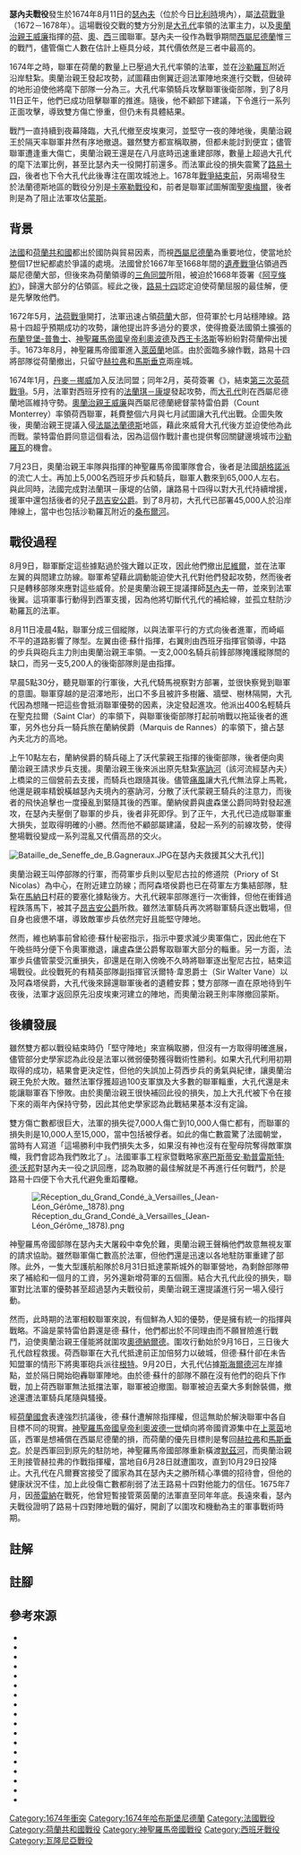 {{Infobox military conflict
| conflict          = 瑟內夫戰役
| image             = Adam Frans van der Meulen - The Battle of Seneffe.jpg
| image_size        = 300
| caption           = 《瑟內夫戰役》，1674年8月11日
| partof            = [[法荷戰爭|法荷戰爭]]
| date              = 1674年8月11日
| place             = 今日[[比利時|比利時]][[埃諾省|埃諾省]][[瑟內夫|瑟內夫]]
| result            = 見[[#後續發展|後續發展]]
| combatant1        = {{flagcountry|Kingdom of France}}
| combatant2        = {{flag|Dutch Republic}}<br>{{flag|Holy Roman Empire}} <br> {{flag|Spain|1506}}
| commander1        = {{flagicon|Kingdom of France}} [[路易二世·德·波旁_(孔代親王)|大孔代]] <br> {{flagicon|Kingdom of France}} [[弗朗索瓦·亨利·德·蒙莫朗西-布特維爾_(盧森堡公爵)|盧森堡公爵]] <br> {{flagicon|Kingdom of France}} {{link-fr|菲利普·德·蒙托-貝納克·德·納韋萊|Philippe de Montaut-Bénac de Navailles|納韋萊公爵}} <br> {{flagicon|Kingdom of France}} [[亨利·儒勒·德·波旁_(孔代親王)|昂吉安公爵]]
| commander2        = {{flagicon|Dutch Republic}} [[奧蘭治親王威廉三世|奧蘭治親王威廉]] <br> {{flagicon|Holy Roman Empire}} {{le|讓-路易·拉杜·德·蘇什|Jean-Louis_Raduit_de_Souches|德·蘇什}} <br>  {{flagicon|Holy Roman Empire}} {{le|卡爾·亨利 (科梅爾西親王)|Charles_Henri,_Prince_of_Commercy|沃代蒙親王}} <br> {{flagicon|Spain|1506}} {{le|佩德羅·德·阿庫尼亞·梅内塞斯 (阿森塔侯爵)|Pedro de Acuña y Meneses, Marqués de Assentar|阿森塔侯爵}} {{KIA}}
| strength1         = 45,000人<br>60門火炮
| strength2         = 65,000人{{Efn|包括西軍4,000名步兵及1,000名騎兵{{sfn|Serrano}}}} <br>70門火炮
| casualties1       = 6,000人傷亡{{sfn|Clodfelter|2002|p=46}}<Br/>7,000人傷亡{{sfn|De Périni|1896|p=107}}<Br />10,000人傷亡{{sfn|Bodart|1908|p=95}}{{sfn|Van Nimwegen|2010|p=380}}
| casualties2       = 8,000人傷亡，被俘人數未知{{sfn|De Périni|1896|p=107}}<Br />14,000人傷亡或被俘{{sfn|Bodart|1908|p=95}}{{sfn|Clodfelter|2002|p=46}}<Br/>10,000－15,000人傷亡或被俘{{sfn|Van Nimwegen|2010|p=380}}
}}
{{Campaignbox Dutch War}}
'''瑟內夫戰役'''發生於1674年8月11日的[[瑟內夫|瑟內夫]]（位於今日[[比利時|比利時]]境內），屬[[法荷戰爭|法荷戰爭]]（1672－1678年）。這場戰役交戰的雙方分別是[[路易二世·德·波旁_(孔代親王)|大孔代]]率領的法軍主力，以及[[奧蘭治親王威廉三世|奧蘭治親王威廉]]指揮的[[荷蘭共和國|荷]]、[[神聖羅馬帝國|奧]]、[[西班牙哈布斯堡王朝|西]]三國聯軍。瑟內夫一役作為戰爭期間[[西屬尼德蘭|西屬尼德蘭]]惟三的戰鬥，儘管傷亡人數在估計上極具分岐，其代價依然是三者中最高的。

1674年之時，聯軍在荷蘭的數量上已壓過大孔代率領的法軍，並在[[沙勒羅瓦|沙勒羅瓦]]附近沿{{le|皮埃東河|Piéton}}岸駐紮。奧蘭治親王發起攻勢，試圖藉由側翼迂迴法軍陣地來進行交戰，但破碎的地形迫使他將麾下部隊一分為三。大孔代率領騎兵攻擊聯軍後衛部隊，到了8月11日正午，他們已成功阻擊聯軍的推進。隨後，他不顧部下建議，下令進行一系列正面攻擊，導致雙方傷亡慘重，但仍未有具體結果。{{sfn|Lynn|1999|pp=80-81}} 

戰鬥一直持續到夜幕降臨，大孔代撤至皮埃東河，並堅守一夜的陣地後，奧蘭治親王於隔天率聯軍井然有序地撤退。雖然雙方都宣稱取勝，但都未能討到便宜；儘管聯軍遭逢重大傷亡，奧蘭治親王還是在八月底時迅速重建部隊，數量上超過大孔代的麾下法軍比例，甚至比瑟內夫一役開打前還多。而法軍此役的損失震驚了[[路易十四|路易十四]]，後者也下令大孔代此後專注在圍攻城池上。{{Sfn|Lynn|1999|p=126}}1678年[[尼美根條約|戰爭結束前]]，另兩場發生於法蘭德斯地區的戰役分別是[[卡塞勒戰役_(1677年)|卡塞勒戰役]]和{{le|聖丹尼戰役 (1678年)|Battle of Saint-Denis (1678)|聖丹尼戰役}}，前者是聯軍試圖解圍[[聖奧梅爾|聖奧梅爾]]，後者則是為了阻止法軍攻佔[[蒙斯|蒙斯]]。

==背景==
[[法蘭西王國|法國]]和[[荷蘭共和國|荷蘭共和國]]都出於國防與貿易因素，而視[[西屬尼德蘭|西屬尼德蘭]]為重要地位，使當地於整個17世紀都處於爭議的處境。法國曾於1667年至1668年間的[[遺產戰爭|遺產戰爭]]佔領過西屬尼德蘭大部，但後來為荷蘭領導的[[三國聯盟_(1668年)|三角同盟]]所阻，被迫於1668年簽署《[[1668年阿亨條約|阿亨條約]]》，歸還大部分的佔領區。{{sfn|Macintosh|1973|p=165}}經此之後，[[路易十四|路易十四]]認定迫使荷蘭屈服的最佳解，便是先擊敗他們。{{sfn|Lynn|1999|pp=109-110}}

1672年5月，[[法荷戰爭|法荷戰爭]]開打，法軍迅速占領[[荷蘭|荷蘭]]大部，但荷軍於七月站穩陣線。路易十四超乎預期成功的攻勢，讓他提出許多過分的要求，使得擔憂法國領土擴張的[[布蘭登堡-普魯士|布蘭登堡-普魯士]]、[[利奧波德一世_(神聖羅馬帝國)|神聖羅馬帝國皇帝利奧波德]]及[[卡洛斯二世_(西班牙)|西王卡洛斯]]等紛紛對荷蘭伸出援手。1673年8月，神聖羅馬帝國軍進入[[萊茵蘭|萊茵蘭]]地區。由於面臨多線作戰，路易十四將部隊從荷蘭撤出，只留守[[赫拉弗|赫拉弗]]和[[馬斯垂克|馬斯垂克]]兩座城。{{sfn|Lynn|1999|p=117}}

1674年1月，[[丹麥－挪威|丹麥－挪威]]加入反法同盟；同年2月，英荷簽署《{{le|西敏寺和約 (1674年)|Treaty of Westminster (1674)|西敏寺和約}}》，結束[[第三次英荷戰爭|第三次英荷戰爭]]。{{sfn|Hutton|1989|p=317}}5月，法軍對西班牙控有的[[法蘭琪－康堤|法蘭琪－康堤]]發起攻勢，而[[大孔代|大孔代]]則在西屬尼德蘭地區維持守勢。[[奧蘭治親王威廉三世|奧蘭治親王威廉]]與西屬尼德蘭總督蒙特雷伯爵（Count Monterrey）率領荷西聯軍，耗費整個六月與七月試圖讓大孔代出戰。企圖失敗後，奧蘭治親王提議入侵[[法國法蘭德斯|法屬法蘭德斯]]地區，藉此來威脅大孔代後方並迫使他為此而戰。蒙特雷伯爵同意這個看法，因為這個作戰計畫也提供奪回關鍵邊境城市[[沙勒羅瓦|沙勒羅瓦]]的機會。{{sfn|Lynn|1999|p=125}}

7月23日，奧蘭治親王率隊與{{le|讓-路易·拉杜·德·蘇什|Jean-Louis_Raduit_de_Souches|德·蘇什}}指揮的神聖羅馬帝國軍隊會合，後者是法國[[胡格諾派|胡格諾派]]的流亡人士。再加上5,000名西班牙步兵和騎兵，聯軍人數來到65,000人左右。與此同時，法國完成對法蘭琪－康堤的佔領，讓路易十四得以對大孔代持續增援，援軍中還包括後者的兒子[[亨利·儒勒·德·波旁_(孔代親王)|昂吉安公爵]]。到了8月初，大孔代已部署45,000人於{{le|皮埃東河|Piéton}}沿岸陣線上，當中也包括沙勒羅瓦附近的[[桑布爾河|桑布爾河]]。{{sfn|De Périni|1896|p=82}}

==戰役過程==
{{Location map many|Belgium|caption = 1674年瑟內夫戰役期間，諸[[低地國|低地國]]關鍵地|border = black|width =340|float = left|relief=yes|
|label  = 蒙斯           |pos = bottom  |lat_deg  =50|lat_min  =27  |lon_deg  = 3|lon_min = 57
|label2  = 馬斯垂克    |pos2 = left |lat2_deg  =50|lat2_min  =51|lon2_deg = 5|lon2_min = 41
|label3  = 瑟內夫       |pos3 = left |lat3_deg  =50|lat3_min  =31|lon3_deg  = 4|lon3_min = 15
|label4  = 尼維爾      |pos4 = right |lat4_deg  =50|lat4_min  =35|lon4_deg  = 4|lon4_min = 19
|label5  = 列日         |pos5 = right  |lat5_deg  =50|lat5_min  =38|lon5_deg  = 5|lon5_min = 34
|label6  = 布魯塞爾      |pos6 = left  |lat6_deg  =50|lat6_min  =51|lon6_deg  = 4|lon6_min = 21
|label7  = 沙勒羅瓦     |pos7 = right|lat7_deg  =50|lat7_min  =24|lon7_deg  = 4|lon7_min = 26
|label9  = 赫拉弗         |pos9 = bottom|lat9_deg  =51|lat9_min  =46|lon9_deg  = 5|lon9_min = 44}}

8月9日，聯軍斷定這些據點過於強大難以正攻，因此他們撤出[[尼維爾|尼維爾]]，並在法軍左翼的{{le|阿克納|Arquennes}}與{{le|羅城 (比利時)|Roux, Belgium|羅城}}間建立防線。聯軍希望藉此調動能迫使大孔代對他們發起攻勢，然而後者只是轉移部隊來應對這些威脅。於是奧蘭治親王提議揮師[[瑟內夫|瑟內夫]]一帶，並來到法軍後翼。{{sfn|De Périni|1896|p=82}}這項軍事行動得到西軍支援，因為他將切斷代孔代的補給線，並孤立駐防沙勒羅瓦的法軍。{{sfn|Lynn|1999|p=124}} 

8月11日凌晨4點，聯軍分成三個縱隊，以與法軍平行的方式向後者進軍，而崎嶇不平的道路影響了隊型。左翼由德·蘇什指揮，右翼則由西班牙{{le|法蘭德斯軍團|Army of Flanders}}指揮官{{le|佩德羅·德·阿庫尼亞·梅内塞斯 (阿森塔侯爵)|Pedro de Acuña y Meneses, Marqués de Assentar|阿森塔侯爵}}領導，中路的步兵與砲兵主力則由奧蘭治親王率領。一支2,000名騎兵前鋒部隊掩護縱隊間的缺口，而另一支5,200人的後衛部隊則是由{{le|卡爾·亨利 (科梅爾西親王)|Charles_Henri,_Prince_of_Commercy|沃代蒙親王}}指揮。{{sfn|De Hooge|1680|pp=499-500}}  

早晨5點30分，聽見聯軍的行軍後，大孔代騎馬視察對方部署，並很快察覺到聯軍的意圖。聯軍穿越的是沼澤地形，出口不多且被許多樹籬、牆壁、樹林隔開，大孔代因為想賭一把這些會抵消聯軍優勢的因素，決定發起進攻。他派出400名輕騎兵在聖克拉爾（Saint Clar）的率領下，與聯軍後衛部隊打起前哨戰以拖延後者的進軍，另外也分兵一騎兵旅在蘭納侯爵（Marquis de Rannes）的率領下，搶占瑟內夫北方的高地。{{sfn|De Périni|1896|p=92}}

上午10點左右，蘭納侯爵的騎兵碰上了沃代蒙親王指揮的後衛部隊，後者便向奧蘭治親王請求步兵支援。奧蘭治親王後來派出原先駐紮[[塞訥河|塞訥河]]（該河流經瑟內夫）上橋梁的三個營前去支援，而騎兵也跟隨其後。{{sfn|De Hooge |1680|pp=499-500}}儘管[[痛風|痛風]]讓大孔代無法穿上馬靴，他還是親率精銳{{le|法王近衛隊|Maison militaire du roi de France|近衛騎兵隊}}橫越瑟內夫境內的塞訥河，分散了沃代蒙親王騎兵的注意力，而後者的飛快追擊也一度擾亂到緊隨其後的西軍。{{Sfn|Serrano}}蘭納侯爵與盧森堡公爵同時對發起進攻，在瑟內夫壓倒了聯軍的步兵，後者非死即俘。{{sfn|De Hooge |1680|p=501}}到了正午，大孔代已造成聯軍重大損失，並取得明確的小勝。然而他不顧部屬建議，發起一系列的前線攻勢，使得整場戰役變成一系列混亂又代價高昂的交火。{{sfn|Lynn|1999|p=125}}

[[File:Bataille_de_Seneffe_de_B.Gagneraux.JPG|thumb]]在瑟內夫救援其父大孔代]]

奧蘭治親王叫停部隊的行軍，而荷軍步兵則以聖尼古拉的修道院（Priory of St Nicolas）為中心，在附近建立防線；而阿森塔侯爵也已在荷軍左方集結部隊，駐紮在[[馬納日|馬納日]]村莊的要塞化據點後方。大孔代親率部隊進行一次衝鋒，但他在衝鋒過程跌落馬下，被其子[[亨利·儒勒·德·波旁_(孔代親王)|昂吉安公爵]]所救。雖然法軍騎兵再次將聯軍騎兵逐出戰場，但自身也疲憊不堪，導致敵軍步兵依然完好且能堅守陣地。{{sfn|De Périni|1896|pp=95-96}} 

然而，維也納事前曾給德·蘇什秘密指示，指示中要求減少奧軍傷亡，因此他在下午晚些時分便下令奧軍撤退，讓盧森堡公爵奪取聯軍大部分的輜重。{{Sfn|Troost|2004|p=129}}另一方面，法軍步兵儘管蒙受沉重損失，卻還是在剛入傍晚不久時將聯軍逐出聖尼古拉，結束這場戰役。{{sfn|De Périni|1896|p=107}}此役戰死的有{{le|蘇格蘭旅|Scots Brigade}}精英部隊副指揮官沃爾特·韋恩爵士（Sir Walter Vane）{{Sfn |Luscombe}}以及阿森塔侯爵，大孔代後來歸還聯軍後者的遺體安葬；雙方部隊一直在原地待到午夜後，法軍才返回原先沿皮埃東河建立的陣地，而奧蘭治親王則率隊撤回蒙斯。{{sfn|Lynn|1999|p=125}}

==後續發展==
雖然雙方都以戰役結束時仍「堅守陣地」來宣稱取勝，但沒有一方取得明確進展，儘管部分史學家認為此役是法軍以微弱優勢獲得戰術性勝利。{{sfn|Clodfelter|2002|p=46}}如果大孔代利用初期取得的成功，結果會更決定性，{{sfn|Nolan|2008|p=183}}但他的失誤加上荷西步兵的勇氣與紀律，讓奧蘭治親王免於大敗。{{sfn|Van Nimwegen|2010|pp=511-512}}雖然法軍俘獲超過100支軍旗及大多數的聯軍輜重，大孔代還是未能讓聯軍吞下慘敗。{{sfn|Van Nimwegen|2010|p=479}}由於奧蘭治親王很快補回此役的損失，加上大孔代被下令在接下來的兩年內保持守勢，因此其他史學家認為此戰結果基本沒有定論。{{sfn|Van Nimwegen|2010|p=511}} {{sfn|Jacques|2007|p=926}} {{sfn|Nolan|2008|p=123}} {{Sfn|Serrano}} 

雙方傷亡數都很巨大，法軍的損失從7,000人{{sfn|De Périni|1896|p=107}}傷亡到10,000人傷亡都有{{sfn|Bodart|1908|p=95}}{{sfn|Van Nimwegen|2010|p=380}}，而聯軍的損失則是10,000人{{sfn|De Périni|1896|p=107}}至15,000，當中包括被俘者。{{sfn|Bodart|1908|p=95}}{{sfn|Van Nimwegen|2010|p=380}}{{sfn|Clodfelter|2002|p=46}}{{efn|1970年，美國軍事史學家{{le|崔佛·N·杜佩|Trevor N. Dupuy}}提供的法軍傷亡數與其他來源一致，但聯軍的傷亡數則多出一倍，也未對此給出理由，{{sfn|Dupuy|Dupuy|1970|p=565}}後來被{{le|斯賓塞·C·塔克|Spencer C. Tucker}}引用{{sfn|Tucker|2009|p=651}}。由於杜佩是唯一認為傷亡數如此的分析者，麥克·克洛費爾特（Micheal Clodfelte）認為聯軍傷亡數「更有可能」是14,000人。{{sfn|Clodfelter|2002|p=46}}}}如此的傷亡數震驚了法國朝堂，當時有人寫道「這場勝利中我們損失太多，如果沒有神也沒有在聖母院奪得敵軍旗幟，我們會認為我們敗北了{{efn| "We have lost so much by this victory that without the Te Deum and captured flags at Notre Dame, we would believe we had lost the battle"}}」。{{sfn|De Sévigné|1822|p=353}}法國軍事工程家暨戰略家[[塞巴斯蒂安·勒普雷斯特·德·沃邦|塞巴斯蒂安·勒普雷斯特·德·沃邦]]對瑟內夫一役之訊回應，認為取勝的最佳解就是不再進行任何戰鬥，於是路易十四便下令大孔代避免重蹈覆轍。{{sfn|Lynn|1999|p=126}} 

[[File:Réception_du_Grand_Condé_à_Versailles_(Jean-Léon_Gérôme,_1878).png|left]]

神聖羅馬帝國部隊在瑟內夫大屠殺中幸免於難，奧蘭治親王聲稱他們故意無視友軍的請求協助。雖然聯軍傷亡數高於法軍，但他們還是迅速以各地駐防軍重建了部隊。{{sfn|Lynn|1999|p=126}}此外，一隻大型護航船隊於8月31日抵達蒙斯城外的聯軍營地，為剩餘部隊帶來了補給和一個月的工資，另外還新增荷軍的五個團。結合大孔代此役的損失，聯軍對比法軍的優勢甚至超過瑟內夫戰役前，奧蘭治親王還提議進行另一場入侵行動。{{sfn|Van Nimwegen|2010|p=479}}

然而，此時期的法軍相較聯軍來說，有個鮮為人知的優勢，便是擁有統一的指揮與戰略。不論是蒙特雷伯爵還是德·蘇什，他們都出於不同理由而不願冒險進行戰鬥，迫使奧蘭治親王僅能將就圍攻[[奧德納爾德|奧德納爾德]]。圍攻行動始於9月16日，三日後大孔代啟程救援。荷西聯軍在大孔代抵達前正加倍努力以破城，但德·蘇什卻在未告知盟軍的情形下將奧軍砲兵派往[[根特|根特]]。9月20日，大孔代佔據[[斯海爾德河|斯海爾德河]]左岸據點，並於隔日開始砲轟聯軍陣地。{{sfn|De Périni|1896|p=109}}由於德·蘇什的部隊不願在沒有他們的砲兵下作戰，加上荷西聯軍無法抵擋法軍，聯軍被迫撤圍。{{sfn|Van Nimwegen|2010|p=481}}聯軍被迫丟棄大多剩餘裝備，撤途還遭法軍騎兵尾隨與騷擾。{{sfn|De Périni|1896|p=109}}

經[[荷蘭國會|荷蘭國會]]表達強烈抗議後，德·蘇什遭解除指揮權，但這無助於解決聯軍中各自目標不同的現實。[[神聖羅馬帝國皇帝|神聖羅馬帝國皇帝]][[利奧波德一世_(神聖羅馬帝國)|利奧波德一世]]傾向將帝國資源集中在[[上萊茵|上萊茵]]地區，西軍是想補償在西屬尼德蘭的損，而荷蘭的優先目標則是奪回[[赫拉弗|赫拉弗]]和[[馬斯垂克|馬斯垂克]]。{{sfn|Anonymous|1744|p=263}}於是西軍回到原先的駐防地，神聖羅馬帝國部隊重新橫渡[[默茲河|默茲河]]，{{sfn|De Périni|1896|p=109}}而奧蘭治親王則接管赫拉弗的作戰指揮權，當地自6月28日就遭圍攻，直到10月29日投降止。{{sfn|Van Nimwegen|2010|p=481}}大孔代在凡爾賽宮接受了國家為其在瑟內夫之勝所精心準備的招待會，但他的健康狀況不佳，加上此役傷亡數都削弱了法王路易十四對他能力的信任。1675年7月，因[[蒂雷納|蒂雷納]]在{{le|薩爾茲巴赫戰役|Battle of Salzbach|薩爾茲巴赫}}戰死，他曾短暫接管萊茵蘭的法軍直至同年年底。長遠來看，瑟內夫戰役證明了路易十四對陣地戰的偏好，開創了以圍攻和機動為主的軍事戰術時期。{{sfn|Lynn|1999|pp=125-126}}

==註解==
{{notelist}}

==註腳==
{{reflist|30em}}

==參考來源==
* {{cite book | title=The History of England, During the Reigns of K. William, Q. Anne and K George I, with an Introductory Review of the Reigns of the Royal Brothers Charles and James, Volume 1 | last1=Anonymous| publisher=Daniel Brown | year=1744 |ref=harv}}
* {{cite book |last1=Bodart |first1=Gaston |title=Militar-Historisches Kreigs-Lexikon V1: 1618-1905 |date=1908 |publisher=Kessinger Publishing |isbn=978-1167991554|edition=2010|language=de|ref=harv}}
* {{cite book |last1=Clodfelter |first1=Micheal |title=Warfare and Armed Conflicts: A Statistical Reference to Casualty and Other Figures 1500-1999|date=2002 |publisher=McFarland & Co |isbn=978-0786412044|ref=harv}}
* {{cite book |last1=De Hooge |first1=Romeyn |title=The Netherland-Historian Containing a True and Exact Relation of What Hath Passed in the Late Warrs |date=1680 |publisher=Forgotten Books |isbn=978-0484752152|edition=2018|ref=harv}}
* {{cite book |last1=De Périni| first1=Hardÿ | title=Batailles françaises, Volume V |publisher=Ernest Flammarion | year=1896|language=FR|ref=harv}}
* {{cite book |last1=De Sévigné|first1=Marie Rabutin-Chantal|editor-last1=De St-Germain|editor-first1=Pierre Marie Gault  |title=Letters of Madame De Sévigné, Volume III; to the Count de Bussy, 5 September 1674 |date=1822|language=FR|ref=harv}}
* {{cite book |editor-last1=Dupuy|editor-first1=R. Ernest |editor-last2=Dupuy|editor-first2=Trevor |title=The Collins Encyclopedia of Military History: From 3500 B.C. to the Present |date=1970 |publisher=BCA|edition=2007|ref=harv}}
* {{Cite book |last=Holmes |first=Richard |title=Marlborough; England's Fragile Genius |date=2009 |publisher=Harper Press |isbn=978-0007225729|ref=harv}}
* {{cite book|last=Hutton |first=Ronald |date=1989 |title=Charles II King of England, Scotland and Ireland |url=https://archive.org/details/charlessecondkin00hutt |publisher=Clarendon Press |isbn=978-0198229117|ref=harv}}
* {{cite book |last1=Jacques |first1=Tony |title=Dictionary of Battles and Sieges: A Guide to 8,500 Battles from Antiquity through the Twenty-first Century, Volume 3, P-Z |date=2007 |publisher=Greenwood |isbn=978-0313335389|ref=harv}}
* {{cite web |last1=Luscombe |first1=Stephen |title=Sir Walter Vane |url=https://www.britishempire.co.uk/forces/armyunits/britishinfantry/buffswaltervane.htm |website=BritishEmpire.co.uk |access-date=2021-10-27|ref=harv}}
* {{cite book|last=Lynn |first=John A. |date=1999 |title=The Wars of Louis XIV, 1667–1714 |url=https://archive.org/details/warsoflouisxiv1600lynn |publisher=Addison Wesley Longman |isbn=978-0582056299|ref=harv}}
* {{cite thesis|last=Macintosh |first=Claude Truman |title=French Diplomacy during the War of Devolution, the Triple Alliance and the Treaty of Aix-la-Chapelle |type=PhD |publisher=Ohio State University |date=1973|ref=harv}}
* {{cite book |last1=Nolan |first1=Cathal |title=Wars of the Age of Louis XIV, 1650–1715: An Encyclopedia of Global Warfare and Civilization |date=2008 |publisher=Greenwood |isbn=978-0313330469|ref=harv}}
* {{cite web |last1=Serrano |first1=Juan Miguel |title=Pedro de Acuña y Meneses |url=https://dbe.rah.es/biografias/120998/pedro-de-acuna-y-meneses |website=Real Academia de la Historia |access-date=2021-10-26|language=ES|ref=harv}}
* {{cite book |last1=Troost |first1=Wouter |title=William III the Stadholder-king; A Political Biography|date=2004 |publisher=Ashgate |isbn=978-0754650713|ref=harv}}
* {{cite encyclopedia |title=August 11, 1674 |last1=Tucker |first1=Spencer C |encyclopedia=A Global Chronology of Conflict: From the Ancient World to the Modern Middle East |volume=Two: 1500-1774 |date=2009 |publisher=ABC-CLIO |isbn=978-1851096671|ref=harv}}
* {{cite book |last1=Van Nimwegen |first1=Olaf |title=The Dutch Army and the Military Revolutions, 1588–1688 |date=2010 |publisher=Boydell Press |isbn=978-1843835752|ref=harv}}

{{Authority control}}

[[Category:1674年衝突|Category:1674年衝突]]
[[Category:1674年哈布斯堡尼德蘭|Category:1674年哈布斯堡尼德蘭]]
[[Category:法國戰役|Category:法國戰役]]
[[Category:荷蘭共和國戰役|Category:荷蘭共和國戰役]]
[[Category:神聖羅馬帝國戰役|Category:神聖羅馬帝國戰役]]
[[Category:西班牙戰役|Category:西班牙戰役]]
[[Category:瓦隆尼亞戰役|Category:瓦隆尼亞戰役]]